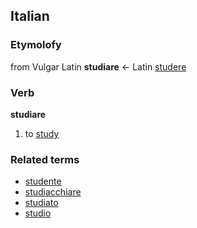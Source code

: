 ==Italian==
===Etymolofy===
from Vulgar Latin '''studiare''' &larr; Latin [[studere]]
===Verb===
'''studiare'''

# to [[study]]

===Related terms===
*[[studente]]
*[[studiacchiare]]
*[[studiato]]
*[[studio]]